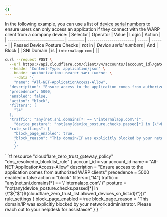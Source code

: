 ```yaml
---
{}
---
```



In the following example, you can use a list of [device serial numbers](/cloudflare-one/identity/devices/warp-client-checks/corp-device/) to ensure users can only access an application if they connect with the WARP client from a company device:
<Tabs syncKey="dashPlusAPI">
<TabItem label="Dashboard">
| Selector                     | Operator | Value                   | Logic | Action |
| ---------------------------- | -------- | ----------------------- | ----- | ------ |
| Passed Device Posture Checks | not in   | _Device serial numbers_ | And   | Block  |
| SNI Domain                   | is       | `internalapp.com`       |       |        |
</TabItem>
<TabItem label="API">
```sh
curl --request POST \
  --url https://api.cloudflare.com/client/v4/accounts/{account_id}/gateway/rules \
  --header 'Content-Type: application/json' \
  --header "Authorization: Bearer <API TOKEN>" \
	--data '{
	"name": "All-NET-ApplicationAccess-Allow",
  "description": "Ensure access to the application comes from authorized WARP clients",
  "precedence": 5000,
  "enabled": false,
  "action": "block",
  "filters": [
    "l4"
  ],
  "traffic": "any(net.sni.domains[*] == \"internalapp.com\")",
	"device_posture": "not(any(device_posture.checks.passed[*] in {\"<Device Serial Numbers List UUID>\"}))",
  "rule_settings": {
    "block_page_enabled": true,
    "block_reason": "This domain/IP was explicitly blocked by your network administrator. Please reach out to your helpdesk for assistance"
    }
	}'
```
</TabItem>
<TabItem label="Terraform">
```tf
resource "cloudflare_zero_trust_gateway_policy" "dns_resolvedip_blocklist_rule" {
  account_id  = var.account_id
  name        = "All-NET-ApplicationAccess-Allow"
  description = "Ensure access to the application comes from authorized WARP clients"
  precedence  = 5000
  enabled     = false
  action      = "block"
  filters     = ["l4"]
  traffic     = "any(net.sni.domains[*] == \"internalapp.com\")"
	posture			=	"not(any(device_posture.checks.passed[*] in {\"${"$"}${cloudflare_zero_trust_list.allowed_devices_sn_list.id}\"}))"
  rule_settings {
      block_page_enabled = true
      block_page_reason = "This domain/IP was explicitly blocked by your network administrator. Please reach out to your helpdesk for assistance"
    }
}
```
</TabItem>
</Tabs>
